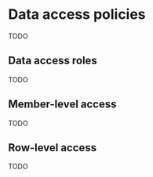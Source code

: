 # Data access policies

TODO

## Data access roles

TODO

## Member-level access

TODO

## Row-level access

TODO